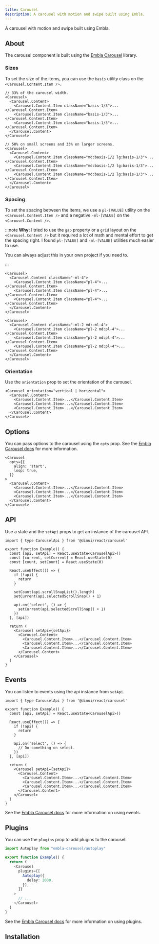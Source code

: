 ```yaml
---
title: Carousel
description: A carousel with motion and swipe built using Embla.
---
```


A carousel with motion and swipe built using Embla.


<Example path="ui/carousel/demo" />

## About

The carousel component is built using the [Embla Carousel](https://www.embla-carousel.com/) library.

### Sizes

To set the size of the items, you can use the `basis` utility class on the `<Carousel.Content.Item />`.

<Example path="ui/carousel/size" />

```tsx title="Example" showLineNumbers {4-6}
// 33% of the carousel width.
<Carousel>
  <Carousel.Content>
    <Carousel.Content.Item className="basis-1/3">...</Carousel.Content.Item>
    <Carousel.Content.Item className="basis-1/3">...</Carousel.Content.Item>
    <Carousel.Content.Item className="basis-1/3">...</Carousel.Content.Item>
  </Carousel.Content>
</Carousel>
```

```tsx title="Responsive" showLineNumbers {4-6}
// 50% on small screens and 33% on larger screens.
<Carousel>
  <Carousel.Content>
    <Carousel.Content.Item className="md:basis-1/2 lg:basis-1/3">...</Carousel.Content.Item>
    <Carousel.Content.Item className="md:basis-1/2 lg:basis-1/3">...</Carousel.Content.Item>
    <Carousel.Content.Item className="md:basis-1/2 lg:basis-1/3">...</Carousel.Content.Item>
  </Carousel.Content>
</Carousel>
```

### Spacing

To set the spacing between the items, we use a `pl-[VALUE]` utility on the `<Carousel.Content.Item />` and a negative `-ml-[VALUE]` on the `<Carousel.Content />`.

:::note
**Why:** I tried to use the `gap` property or a `grid` layout on the `<Carousel.Content />` but it required a lot of math and mental effort to get the spacing right. I found
`pl-[VALUE]` and `-ml-[VALUE]` utilities much easier to use.

You can always adjust this in your own project if you need to.

:::

<Example path="ui/carousel/spacing" />

```tsx title="Example" showLineNumbers /-ml-4/ /pl-4/
<Carousel>
  <Carousel.Content className="-ml-4">
    <Carousel.Content.Item className="pl-4">...</Carousel.Content.Item>
    <Carousel.Content.Item className="pl-4">...</Carousel.Content.Item>
    <Carousel.Content.Item className="pl-4">...</Carousel.Content.Item>
  </Carousel.Content>
</Carousel>
```

```tsx title="Responsive" showLineNumbers /-ml-2/ /pl-2/ /md:-ml-4/ /md:pl-4/
<Carousel>
  <Carousel.Content className="-ml-2 md:-ml-4">
    <Carousel.Content.Item className="pl-2 md:pl-4">...</Carousel.Content.Item>
    <Carousel.Content.Item className="pl-2 md:pl-4">...</Carousel.Content.Item>
    <Carousel.Content.Item className="pl-2 md:pl-4">...</Carousel.Content.Item>
  </Carousel.Content>
</Carousel>
```

### Orientation

Use the `orientation` prop to set the orientation of the carousel.

<Example path="ui/carousel/orientation" />

```tsx showLineNumbers /vertical | horizontal/
<Carousel orientation="vertical | horizontal">
  <Carousel.Content>
    <Carousel.Content.Item>...</Carousel.Content.Item>
    <Carousel.Content.Item>...</Carousel.Content.Item>
    <Carousel.Content.Item>...</Carousel.Content.Item>
  </Carousel.Content>
</Carousel>
```

## Options

You can pass options to the carousel using the `opts` prop. See the [Embla Carousel docs](https://www.embla-carousel.com/api/options/) for more information.

```tsx showLineNumbers {2-5}
<Carousel
  opts={{
    align: 'start',
    loop: true,
  }}
>
  <Carousel.Content>
    <Carousel.Content.Item>...</Carousel.Content.Item>
    <Carousel.Content.Item>...</Carousel.Content.Item>
    <Carousel.Content.Item>...</Carousel.Content.Item>
  </Carousel.Content>
</Carousel>
```

## API

Use a state and the `setApi` props to get an instance of the carousel API.

<Example path="ui/carousel/api" />

```tsx showLineNumbers {1,4,22}
import { type CarouselApi } from '@dinui/react/carousel'

export function Example() {
  const [api, setApi] = React.useState<CarouselApi>()
  const [current, setCurrent] = React.useState(0)
  const [count, setCount] = React.useState(0)

  React.useEffect(() => {
    if (!api) {
      return
    }

    setCount(api.scrollSnapList().length)
    setCurrent(api.selectedScrollSnap() + 1)

    api.on('select', () => {
      setCurrent(api.selectedScrollSnap() + 1)
    })
  }, [api])

  return (
    <Carousel setApi={setApi}>
      <Carousel.Content>
        <Carousel.Content.Item>...</Carousel.Content.Item>
        <Carousel.Content.Item>...</Carousel.Content.Item>
        <Carousel.Content.Item>...</Carousel.Content.Item>
      </Carousel.Content>
    </Carousel>
  )
}
```

## Events

You can listen to events using the api instance from `setApi`.

```tsx showLineNumbers {1,4-14,16}
import { type CarouselApi } from '@dinui/react/carousel'

export function Example() {
  const [api, setApi] = React.useState<CarouselApi>()

  React.useEffect(() => {
    if (!api) {
      return
    }

    api.on('select', () => {
      // Do something on select.
    })
  }, [api])

  return (
    <Carousel setApi={setApi}>
      <Carousel.Content>
        <Carousel.Content.Item>...</Carousel.Content.Item>
        <Carousel.Content.Item>...</Carousel.Content.Item>
        <Carousel.Content.Item>...</Carousel.Content.Item>
      </Carousel.Content>
    </Carousel>
  )
}
```

See the [Embla Carousel docs](https://www.embla-carousel.com/api/events/) for more information on using events.

## Plugins

You can use the `plugins` prop to add plugins to the carousel.

```ts showLineNumbers {1,6-10}
import Autoplay from "embla-carousel/autoplay"

export function Example() {
  return (
    <Carousel
      plugins={[
        Autoplay({
          delay: 2000,
        }),
      ]}
    >
      // ...
    </Carousel>
  )
}
```

<Example path="ui/carousel/plugin" />

See the [Embla Carousel docs](https://www.embla-carousel.com/api/plugins/) for more information on using plugins.

## Installation


<InstallationGuide path="ui/carousel" />
